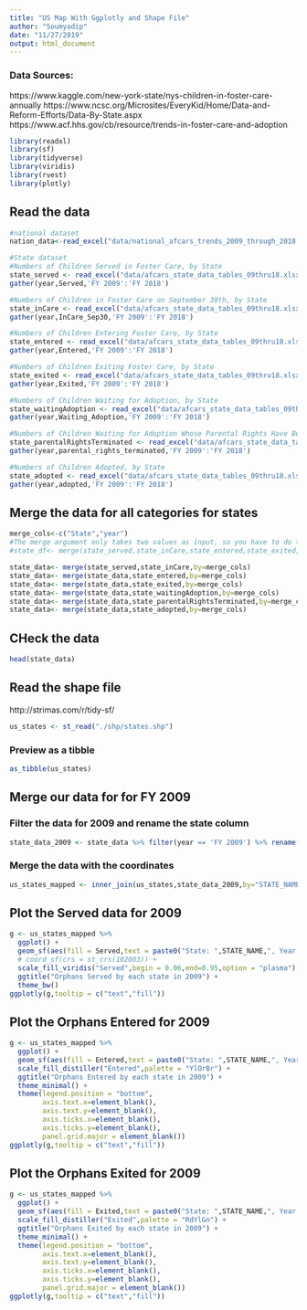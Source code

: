 ```yaml
---
title: "US Map With Ggplotly and Shape File"
author: "Soumyadip"
date: "11/27/2019"
output: html_document
---
```

### Data Sources:
https://www.kaggle.com/new-york-state/nys-children-in-foster-care-annually
https://www.ncsc.org/Microsites/EveryKid/Home/Data-and-Reform-Efforts/Data-By-State.aspx
https://www.acf.hhs.gov/cb/resource/trends-in-foster-care-and-adoption

```r
library(readxl)
library(sf)
library(tidyverse)
library(viridis)
library(rvest)
library(plotly)
```

## Read the data
```r
#national dataset
nation_data<-read_excel("data/national_afcars_trends_2009_through_2018.xlsx",sheet="Data")

#State dataset
#Numbers of Children Served in Foster Care, by State
state_served <- read_excel("data/afcars_state_data_tables_09thru18.xlsx",range="Served!A8:K60") %>%
gather(year,Served,'FY 2009':'FY 2018')

#Numbers of Children in Foster Care on September 30th, by State
state_inCare <- read_excel("data/afcars_state_data_tables_09thru18.xlsx",range="In Care on September 30th!A8:K60") %>%
gather(year,InCare_Sep30,'FY 2009':'FY 2018')

#Numbers of Children Entering Foster Care, by State
state_entered <- read_excel("data/afcars_state_data_tables_09thru18.xlsx",range="Entered!A8:K60") %>%
gather(year,Entered,'FY 2009':'FY 2018')

#Numbers of Children Exiting Foster Care, by State
state_exited <- read_excel("data/afcars_state_data_tables_09thru18.xlsx",range="Exited!A8:K60") %>%
gather(year,Exited,'FY 2009':'FY 2018')

#Numbers of Children Waiting for Adoption, by State
state_waitingAdoption <- read_excel("data/afcars_state_data_tables_09thru18.xlsx",range="Waiting for Adoption!A8:K60") %>%
gather(year,Waiting_Adoption,'FY 2009':'FY 2018')

#Numbers of Children Waiting for Adoption Whose Parental Rights Have Been Terminated, by State
state_parentalRightsTerminated <- read_excel("data/afcars_state_data_tables_09thru18.xlsx",range="Parental Rights Terminated!A8:K60") %>%
gather(year,parental_rights_terminated,'FY 2009':'FY 2018')

#Numbers of Children Adopted, by State
state_adopted <- read_excel("data/afcars_state_data_tables_09thru18.xlsx",range="Adopted!A8:K60") %>%
gather(year,adopted,'FY 2009':'FY 2018')
```

## Merge the data for all categories for states
```r
merge_cols<-c("State","year")
#The merge argument only takes two values as input, so you have to do them separately:
#state_df<- merge(state_served,state_inCare,state_entered,state_exited,state_waitingAdoption,state_parentalRightsTerminated,state_adopted,by=c("State","year"))

state_data<- merge(state_served,state_inCare,by=merge_cols)
state_data<- merge(state_data,state_entered,by=merge_cols)
state_data<- merge(state_data,state_exited,by=merge_cols)
state_data<- merge(state_data,state_waitingAdoption,by=merge_cols)
state_data<- merge(state_data,state_parentalRightsTerminated,by=merge_cols)
state_data<- merge(state_data,state_adopted,by=merge_cols)
```

## CHeck the data
```r
head(state_data)
```

## Read the shape file
http://strimas.com/r/tidy-sf/
```r
us_states <- st_read("./shp/states.shp")
```


### Preview as a tibble
```r
as_tibble(us_states)
```

## Merge our data for for FY 2009
### Filter the data for 2009 and rename the state column
```r
state_data_2009 <- state_data %>% filter(year == 'FY 2009') %>% rename(STATE_NAME = State)
```
### Merge the data with the coordinates
```r
us_states_mapped <- inner_join(us_states,state_data_2009,by="STATE_NAME")
```


## Plot the Served data for 2009
```r
g <- us_states_mapped %>%
  ggplot() +
  geom_sf(aes(fill = Served,text = paste0("State: ",STATE_NAME,", Year : ", year))) +
  # coord_sf(crs = st_crs(102003)) +
  scale_fill_viridis("Served",begin = 0.06,end=0.95,option = "plasma") +
  ggtitle("Orphans Served by each state in 2009") +
  theme_bw()
ggplotly(g,tooltip = c("text","fill"))
```


## Plot the Orphans Entered for 2009
```r
g <- us_states_mapped %>%
  ggplot() +
  geom_sf(aes(fill = Entered,text = paste0("State: ",STATE_NAME,", Year : ", year))) +
  scale_fill_distiller("Entered",palette = "YlOrBr") +
  ggtitle("Orphans Entered by each state in 2009") +
  theme_minimal() +
  theme(legend.position = "bottom",
        axis.text.x=element_blank(),
        axis.text.y=element_blank(),
        axis.ticks.x=element_blank(),
        axis.ticks.y=element_blank(),
        panel.grid.major = element_blank())
ggplotly(g,tooltip = c("text","fill"))
```

## Plot the Orphans Exited for 2009
```r
g <- us_states_mapped %>%
  ggplot() +
  geom_sf(aes(fill = Exited,text = paste0("State: ",STATE_NAME,", Year : ", year))) +
  scale_fill_distiller("Exited",palette = "RdYlGn") +
  ggtitle("Orphans Exited by each state in 2009") +
  theme_minimal() +
  theme(legend.position = "bottom",
        axis.text.x=element_blank(),
        axis.text.y=element_blank(),
        axis.ticks.x=element_blank(),
        axis.ticks.y=element_blank(),
        panel.grid.major = element_blank())
ggplotly(g,tooltip = c("text","fill"))
```